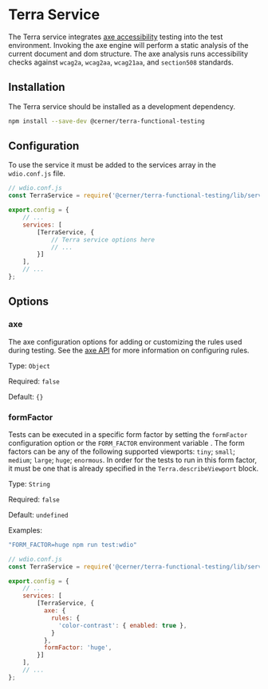 # Terra Service

The Terra service integrates [axe accessibility](https://github.com/dequelabs/axe-core) testing into the test environment. Invoking the axe engine will perform a static analysis of the current document and dom structure. The axe analysis runs accessibility checks against `wcag2a`, `wcag2aa`, `wcag21aa`, and `section508` standards.

## Installation

The Terra service should be installed as a development dependency.

```bash
npm install --save-dev @cerner/terra-functional-testing
```
## Configuration

To use the service it must be added to the services array in the `wdio.conf.js` file.

```js
// wdio.conf.js
const TerraService = require('@cerner/terra-functional-testing/lib/services/wdio-terra-service');

export.config = {
    // ...
    services: [
        [TerraService, {
            // Terra service options here
            // ...
        }]
    ],
    // ...
};
```

## Options

### axe

The axe configuration options for adding or customizing the rules used during testing. See the [axe API](https://github.com/dequelabs/axe-core/blob/develop/doc/API.md) for more information on configuring rules.

Type: `Object`

Required: `false`

Default: `{}`

### formFactor

Tests can be executed in a specific form factor by setting the `formFactor` configuration option or the `FORM_FACTOR` environment variable . The form factors can be any of the following supported viewports: `tiny`; `small`; `medium`; `large`; `huge`; `enormous`. In order for the tests to run in this form factor, it must be one that is already specified in the `Terra.describeViewport` block. 

Type: `String`

Required: `false`

Default: `undefined`

Examples:

```js
"FORM_FACTOR=huge npm run test:wdio"
```

```js
// wdio.conf.js
const TerraService = require('@cerner/terra-functional-testing/lib/services/wdio-terra-service');

export.config = {
    // ...
    services: [
        [TerraService, {
          axe: {
            rules: {
              'color-contrast': { enabled: true },
            }
          },
          formFactor: 'huge',
        }]
    ],
    // ...
};
```



